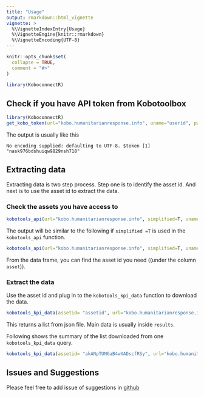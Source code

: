 ```yaml
---
title: "Usage"
output: rmarkdown::html_vignette
vignette: >
  %\VignetteIndexEntry{Usage}
  %\VignetteEngine{knitr::rmarkdown}
  %\VignetteEncoding{UTF-8}
---
```


```r
knitr::opts_chunk$set(
  collapse = TRUE,
  comment = "#>"
)
```

```r
library(KoboconnectR)
```


## Check if you have API token from Kobotoolbox



```r
library(KoboconnectR)
get_kobo_token(url="kobo.humanitarianresponse.info", uname="userid", pwd="password")
```


The output is usually like this

`
No encoding supplied: defaulting to UTF-8.
$token
[1] "nask976bdshuiqw9829nsh718"
`

## Extracting data

Extracting data is two step process. Step one is to identify the asset id. And next is to use the asset id to extract the data.

### Check the assets you have access to


```r
kobotools_api(url="kobo.humanitarianresponse.info", simplified=T, uname="userid", pwd="password")
```

The output will be similar to the following if `simplified =T` is used in the `kobotools_api` function.


```r
kobotools_api(url="kobo.humanitarianresponse.info", simplified=T, uname="scary_scarecrow", pwd="sybWE6USkFxDsr4") |> knitr::kable()
```




From the data frame, you can find the asset id you need ((under the column `asset`)). 


### Extract the data


Use the asset id and plug in to the `kobotools_kpi_data` function to download the data.


```r
kobotools_kpi_data(assetid= "assetid", url="kobo.humanitarianresponse.info", uname="username", pwd="password")
```



This returns a list from json file. Main data is usually inside `results`.

Following shows the summary of the list downloaded from one `kobotools_kpi_data` query.

```r
kobotools_kpi_data(assetid= "akANpTUN6aB4wXADscfRSy", url="kobo.humanitarianresponse.info", uname="scary_scarecrow", pwd="sybWE6USkFxDsr4") |> summary()
```



## Issues and Suggestions

Please feel free to add issue of suggestions in [github](https://github.com/asitav-sen/KoboconnectR/issues)

